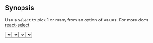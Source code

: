 
## Synopsis

Use a `Select` to pick 1 or many from an option of values. For more docs [react-select](https://react-select.com/home#getting-started)

<DemoCard>
  <Select
    options={[
      { value: 'foo', label: 'Foo' },
      { value: 'bar', label: 'Bar' },
      { value: 'bizz', label: 'Bizz (disabled)', disabled: true },
      { value: 'bazz', label: 'Bazz (disabled)', disabled: true },
      { value: 'quo', label: 'Quo' },
      { value: 'qux', label: 'Qux' },
    ]}
  />
</DemoCard>

```jsx
import { Select } from '@cwds/components'
```

## Props

Pass the `isMulti` prop for _multi_ select.

<Alert color="warning">
  Sorry, we don't have a way to document our components
</Alert>

## Usage Guidelines

Use `Select` when a large list of options are available and picking a 1 value.

Use `Select[isMulti]` when a large list of options are available and picking n values.

## Examples

### Basic Usage

```jsx
// Used in examples below
const TOPPINGS = [
  { value: '1', label: 'Anchovies' },
  { value: '2', label: 'Bacon' },
  { value: '3', label: 'Chicken' },
  { value: '4', label: 'Ham' },
  { value: '5', label: 'Mushrooms' },
  { value: '6', label: 'Olives' },
  { value: '7', label: 'Onion' },
  { value: '8', label: 'Pepperoni' },
  { value: '9', label: 'Peppers' },
  { value: '10', label: 'Sausage' },
]
```

#### `Select`

<Card>
  <CardBody>
    <Select options={TOPPINGS} />
  </CardBody>
</Card>

```jsx
<Select options={TOPPINGS} />
```

#### `Select[multi]`

<Card>
  <CardBody>
    <SimpleSelectExample options={TOPPINGS} />
  </CardBody>
</Card>

```jsx
<Select isMulti options={TOPPINGS} />
```

### FormControl States

#### `Select`

<Card>
  <CardBody>
    {[
      {},
      { placeholder: 'Placeholder...' },
      { isSearchable: true },
      { isClearable: true },
      { isDisabled: true, defaultValue: TOPPINGS[0] },
    ].map((d, i) => {
      return (
        <Row
          key={i}
          className={cn('d-flex align-items-center', {
            'mt-2': i > 0,
          })}
        >
          <Col>
            <code>
              {Object.keys(d).length ? JSON.stringify(d, null, 2) : '(default)'}
            </code>
          </Col>
          <Col>
            <Select {...d} options={TOPPINGS} />
          </Col>
        </Row>
      )
    })}
  </CardBody>
</Card>

#### `Select[isMulti]`

<Card>
  <CardBody>
    {[
      {},
      { placeholder: 'Seclect Multiple Options...' },
      { isSearchable: true },
      { isClearable: true },
      { isDisabled: true, defaultValue: TOPPINGS[4] },
    ].map((d, i) => {
      return (
        <Row
          key={i}
          className={cn('d-flex align-items-center', {
            'mt-2': i > 0,
          })}
        >
          <Col>
            <code>
              {Object.keys(d).length ? JSON.stringify(d, null, 2) : '(default)'}
            </code>
          </Col>
          <Col>
            <Select isMulti {...d} options={TOPPINGS} />
          </Col>
        </Row>
      )
    })}
  </CardBody>
</Card>

## Related Articles

### Component

- [`Checkboxes`](/components/forms/checkboxes)
- [`Radios`](/components/forms/radios)
- [`Kitchen`](/components/forms/kitchen-sink)
